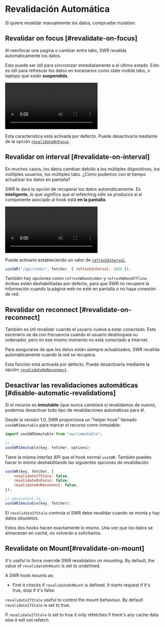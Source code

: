 
# Revalidación Automática

<Callout>
    Si quiere revalidar manualmente los datos, compruebe <Link href="/docs/mutation">mutation</Link>.
</Callout>

## Revalidar on focus [#revalidate-on-focus]

Al reenfocar una pagina o cambiar entre tabs, SWR revalida automáticamente los datos.

Esto puede ser útil para sincronizar inmediatamente a el último estado. Esto es útil para refrescar los datos en escenarios
como stale mobile tabs, o laptops que están **suspendida**.

<Bleed>
    <Video
        src="https://raw.githubusercontent.com/vercel/swr-site/master/.github/videos/focus-revalidate.mp4"
        caption="Vídeo: uso de la revalidación focus para sincronizar automáticamente el estado login entre páginas."
        ratio={307 / 768}
        className="mx-8 2xl:mx-24"
    />
</Bleed>

Esta caracteristica está activada por defecto. Puede desactivarla mediante de la opción [`revalidateOnFocus`](/docs/api).

## Revalidar on interval [#revalidate-on-interval]

En muchos casos, los datos cambian debido a los múltiples dispositivos, los múltiples usuarios, los múltiples tabs. ¿Cómo podemos
con el tiempo actualizar los datos en pantalla?

SWR le dará la opción de recuperar los datos automáticamente. Es **inteligente**, lo que significa que el refetching sólo se producirá si el
componente asociado al hook está **en la pantalla**.

<Bleed>
    <Video
        src="https://raw.githubusercontent.com/vercel/swr-site/master/.github/videos/refetch-interval.mp4"
        caption="Vídeo: cuando un usuario realiza un cambio, ambas sesiones acabarán por mostrar los mismo datos."
        ratio={307 / 768}
        className="mx-8 2xl:mx-24"
    />
</Bleed>

Puede activarlo estableciendo un valor de [`refreshInterval`](/docs/api).

```js
useSWR("/api/todos", fetcher, { refreshInterval: 1000 });
```

También hay opciones como `refreshWhenHidden` y `refreshWhenOffline`. Ambas están deshabilitadas por defecto,
para que SWR no recupere la información cuando la página web no esté en pantalla o no haya conexión de red.

## Revalidar on reconnect [#revalidate-on-reconnect]

También es útil revalidar cuando el usuario vuelve a estar conectado.
Este escenario se da con frecuencia cuando el usuario desbloquea su ordenador, pero en ese mismo momento no está conectado a Internet.

Para asegurarse de que los datos están siempre actualizados, SWR revalida automáticamente cuando la red se recupera.

Esta función está activada por defecto. Puede desactivarla mediante la opción [`revalidateOnReconnect`](/docs/api).

## Desactivar las revalidaciones automáticas [#disable-automatic-revalidations]

Si el recurso es **inmutable** (que nunca cambiará si revalidamos de nuevo), podemos desactivar todo tipo de revalidaciones automáticas para él.

Desde la versión 1.0, SWR proporciona un "helper hook" llamado `useSWRImmutable` para marcar el recurso como inmutable:

```js
import useSWRImmutable from "swr/immutable";

// ...
useSWRImmutable(key, fetcher, options);
```

Tiene la misma interfaz API que el hook normal `useSWR`. También puedes hacer lo mismo deshabilitando las siguientes opciones de revalidación:

```js
useSWR(key, fetcher, {
    revalidateIfStale: false,
    revalidateOnFocus: false,
    revalidateOnReconnect: false,
});

// equivalent to
useSWRImmutable(key, fetcher);
```

El `revalidateIfStale` controla si SWR debe revalidar cuando se monta y hay datos obsoletos.

Estos dos hooks hacen exactamente lo mismo. Una vez que los datos se almacenan en caché, no volverán a solicitarlos.

## Revalidate on Mount[#revalidate-on-mount]

It's useful to force override SWR revalidation on mounting. By default, the value of `revalidateOnMount` is set to undefined.

A SWR hook mounts as:

-   First it checks if `revalidateOnMount` is defined. It starts request if it's true, stop if it's false.

`revalidateIfStale` useful to control the mount behaviour. By default `revalidateIfStale` is set to true.

If `revalidateIfStale` is set to true it only refetches if there's any cache data else it will not refetch.
